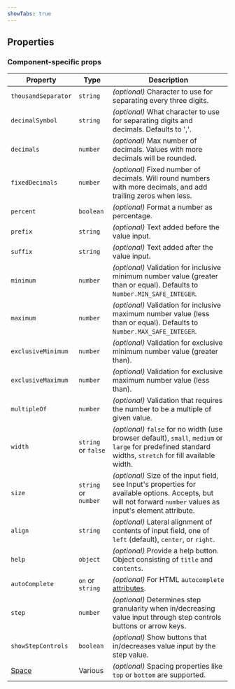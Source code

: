 ```yaml
---
showTabs: true
---
```



## Properties

### Component-specific props

| Property                                | Type                 | Description                                                                                                                                                     |
| --------------------------------------- | -------------------- | --------------------------------------------------------------------------------------------------------------------------------------------------------------- |
| `thousandSeparator`                     | `string`             | _(optional)_ Character to use for separating every three digits.                                                                                                |
| `decimalSymbol`                         | `string`             | _(optional)_ What character to use for separating digits and decimals. Defaults to ','.                                                                         |
| `decimals`                              | `number`             | _(optional)_ Max number of decimals. Values with more decimals will be rounded.                                                                                 |
| `fixedDecimals`                         | `number`             | _(optional)_ Fixed number of decimals. Will round numbers with more decimals, and add trailing zeros when less.                                                 |
| `percent`                               | `boolean`            | _(optional)_ Format a number as percentage.                                                                                                                     |
| `prefix`                                | `string`             | _(optional)_ Text added before the value input.                                                                                                                 |
| `suffix`                                | `string`             | _(optional)_ Text added after the value input.                                                                                                                  |
| `minimum`                               | `number`             | _(optional)_ Validation for inclusive minimum number value (greater than or equal). Defaults to `Number.MIN_SAFE_INTEGER`.                                      |
| `maximum`                               | `number`             | _(optional)_ Validation for inclusive maximum number value (less than or equal). Defaults to `Number.MAX_SAFE_INTEGER`.                                         |
| `exclusiveMinimum`                      | `number`             | _(optional)_ Validation for exclusive minimum number value (greater than).                                                                                      |
| `exclusiveMaximum`                      | `number`             | _(optional)_ Validation for exclusive maximum number value (less than).                                                                                         |
| `multipleOf`                            | `number`             | _(optional)_ Validation that requires the number to be a multiple of given value.                                                                               |
| `width`                                 | `string` or `false`  | _(optional)_ `false` for no width (use browser default), `small`, `medium` or `large` for predefined standard widths, `stretch` for fill available width.       |
| `size`                                  | `string` or `number` | _(optional)_ Size of the input field, see Input's properties for available options. Accepts, but will not forward `number` values as input's element attribute. |
| `align`                                 | `string`             | _(optional)_ Lateral alignment of contents of input field, one of `left` (default), `center`, or `right`.                                                       |
| `help`                                  | `object`             | _(optional)_ Provide a help button. Object consisting of `title` and `contents`.                                                                                |
| `autoComplete`                          | `on` or `string`     | _(optional)_ For HTML `autocomplete` [attributes](https://developer.mozilla.org/en-US/docs/Web/HTML/Attributes/autocomplete).                                   |
| `step`                                  | `number`             | _(optional)_ Determines step granularity when in/decreasing value input through step controls buttons or arrow keys.                                            |
| `showStepControls`                      | `boolean`            | _(optional)_ Show buttons that in/decreases value input by the step value.                                                                                      |
| [Space](/uilib/layout/space/properties) | Various              | _(optional)_ Spacing properties like `top` or `bottom` are supported.                                                                                           |

<DataValueReadwriteProperties type="number" />
